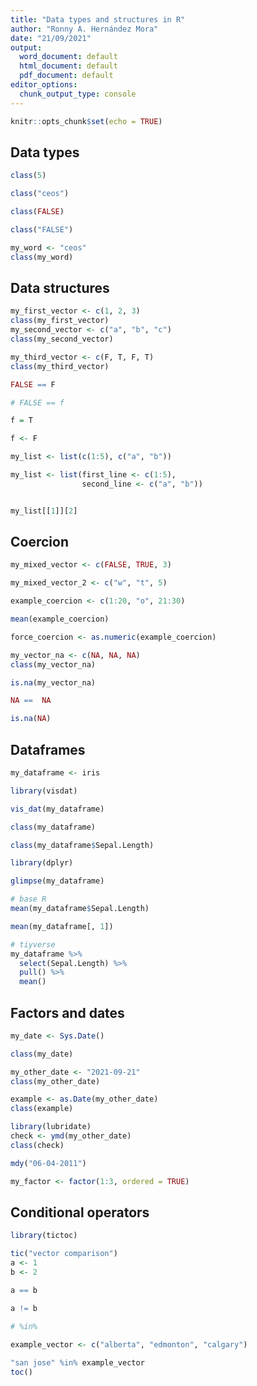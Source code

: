 ```yaml
---
title: "Data types and structures in R"
author: "Ronny A. Hernández Mora"
date: "21/09/2021"
output:
  word_document: default
  html_document: default
  pdf_document: default
editor_options:
  chunk_output_type: console
---
```


```r
knitr::opts_chunk$set(echo = TRUE)
```

## Data types

```r
class(5)

class("ceos")

class(FALSE)

class("FALSE")

my_word <- "ceos"
class(my_word)
```


## Data structures

```r
my_first_vector <- c(1, 2, 3)
class(my_first_vector)
my_second_vector <- c("a", "b", "c")
class(my_second_vector)

my_third_vector <- c(F, T, F, T)
class(my_third_vector)

FALSE == F

# FALSE == f

f = T

f <- F
```


```r
my_list <- list(c(1:5), c("a", "b"))

my_list <- list(first_line <- c(1:5), 
                second_line <- c("a", "b"))


my_list[[1]][2]
```

## Coercion

```r
my_mixed_vector <- c(FALSE, TRUE, 3)

my_mixed_vector_2 <- c("w", "t", 5)

example_coercion <- c(1:20, "o", 21:30)

mean(example_coercion)

force_coercion <- as.numeric(example_coercion)
```


```r
my_vector_na <- c(NA, NA, NA)
class(my_vector_na)

is.na(my_vector_na)

NA ==  NA

is.na(NA)
```

## Dataframes

```r
my_dataframe <- iris

library(visdat)

vis_dat(my_dataframe)
```

```r
class(my_dataframe)

class(my_dataframe$Sepal.Length)

library(dplyr)

glimpse(my_dataframe)

# base R
mean(my_dataframe$Sepal.Length)

mean(my_dataframe[, 1])

# tiyverse
my_dataframe %>% 
  select(Sepal.Length) %>% 
  pull() %>% 
  mean()
```

## Factors and dates

```r
my_date <- Sys.Date()

class(my_date)

my_other_date <- "2021-09-21"
class(my_other_date)

example <- as.Date(my_other_date)
class(example)

library(lubridate)
check <- ymd(my_other_date)
class(check)

mdy("06-04-2011")

my_factor <- factor(1:3, ordered = TRUE)
```

## Conditional operators

```r
library(tictoc)

tic("vector comparison")
a <- 1
b <- 2

a == b

a != b

# %in%

example_vector <- c("alberta", "edmonton", "calgary")
  
"san jose" %in% example_vector  
toc()
```

